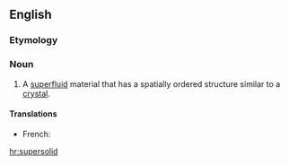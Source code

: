 ==English==
{{wikipedia}}

===Etymology===
{{prefix|super|solid}}

===Noun===
{{en-noun}}

# {{context|physics|lang=en}} A [[superfluid]] material that has a spatially ordered structure similar to a [[crystal]].

====Translations====
{{trans-top|superfluid material}}
* French: {{t+|fr|supersolide|m}}
{{trans-mid}}
{{trans-bottom}}

[[hr:supersolid]]